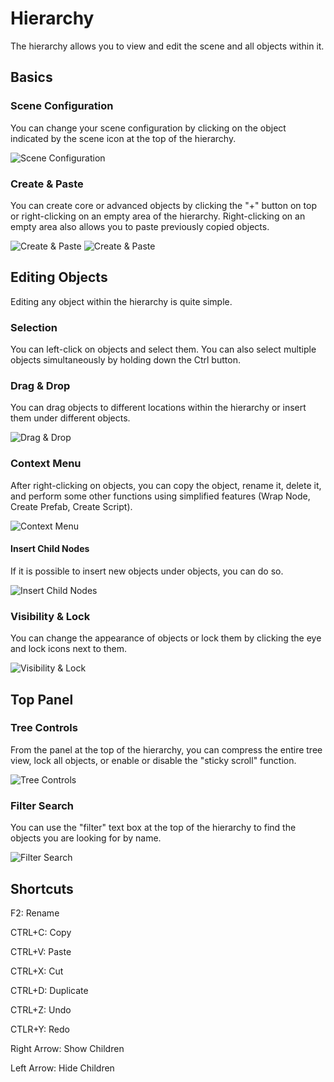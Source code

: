 # Hierarchy


The hierarchy allows you to view and edit the scene and all objects within it.

## Basics

### Scene Configuration

You can change your scene configuration by clicking on the object indicated by the scene icon at the top of the hierarchy.

<Image src="/studio-docs/components/Hierarchy/Select_Scene.gif" alt="Scene Configuration" width={2512} height={549} className="pt-6" />

### Create & Paste

You can create core or advanced objects by clicking the "+" button on top or right-clicking on an empty area of the hierarchy. Right-clicking on an empty area also allows you to paste previously copied objects.

<Image src="/studio-docs/components/Hierarchy/AddandPaste.gif" alt="Create & Paste" width={626} height={512} className="pt-6" />
<Image src="/studio-docs/components/Hierarchy/PlusAdd.png" alt="Create & Paste" width={393} height={728} className="pt-6" />

## Editing Objects

Editing any object within the hierarchy is quite simple. 

### Selection

You can left-click on objects and select them. You can also select multiple objects simultaneously by holding down the Ctrl button. 

### Drag & Drop

You can drag objects to different locations within the hierarchy or insert them under different objects. 

<Image src="/studio-docs/components/Hierarchy/changeOrder.gif" alt="Drag & Drop" width={626} height={306} className="pt-6" />

### Context Menu

After right-clicking on objects, you can copy the object, rename it, delete it, and perform some other functions using simplified features (Wrap Node, Create Prefab, Create Script). 

<Image src="/studio-docs/components/Hierarchy/contextMenu.gif" alt="Context Menu" width={626} height={534} className="pt-6" />

#### Insert Child Nodes

If it is possible to insert new objects under objects, you can do so. 

<Image src="/studio-docs/components/Hierarchy/childInsert.gif" alt="Insert Child Nodes" width={626} height={358} className="pt-6" />

### Visibility & Lock

You can change the appearance of objects or lock them by clicking the eye and lock icons next to them. 

<Image src="/studio-docs/components/Hierarchy/visALock.gif" alt="Visibility & Lock" width={1198} height={583} className="pt-6" />

## Top Panel

### Tree Controls 

From the panel at the top of the hierarchy, you can compress the entire tree view, lock all objects, or enable or disable the "sticky scroll" function.

<Image src="/studio-docs/components/Hierarchy/topPanel.gif" alt="Tree Controls" width={626} height={366} className="pt-6" />

### Filter Search

You can use the "filter" text box at the top of the hierarchy to find the objects you are looking for by name. 

<Image src="/studio-docs/components/Hierarchy/search.gif" alt="Filter Search" width={626} height={295} className="pt-6" />

## Shortcuts 

F2: Rename 

CTRL+C: Copy

CTRL+V: Paste

CTRL+X: Cut

CTRL+D: Duplicate

CTRL+Z: Undo

CTLR+Y: Redo

Right Arrow: Show Children

Left Arrow: Hide Children
